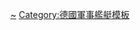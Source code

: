 {{military navigation
| name = 皇帝级铁甲舰
| title = [[皇帝级铁甲舰|皇帝级铁甲巡防舰]]
| image = {{shipboxflag|German Empire|naval}}
| state = {{{state|autocollapse}}}
| bodyclass = hlist
| style = wide

| list1 =
* [[皇帝号铁甲舰|皇帝号]]
* [[德国号铁甲舰|德国号]]

| list2 =
* 前级：[[普鲁士级铁甲舰|普鲁士级]]
* 次级：[[萨克森级铁甲舰|萨克森级]]

| below =
* [[德国铁甲舰列表]]

}}<noinclude>
{{collapsible option}}
[[Category:皇帝级铁甲舰|~]]
[[Category:德國軍事艦艇模板]]
</noinclude>